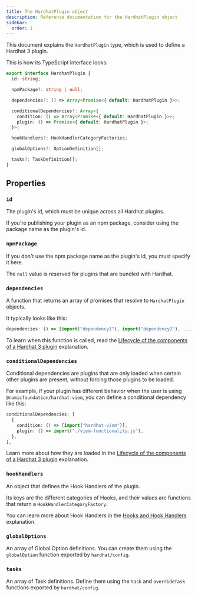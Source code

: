 ```yaml
---
title: The HardhatPlugin object
description: Reference documentation for the HardhatPlugin object
sidebar:
  order: 1
---
```


This document explains the `HardhatPlugin` type, which is used to define a Hardhat 3 plugin.

This is how its TypeScript interface looks:

```ts
export interface HardhatPlugin {
  id: string;

  npmPackage?: string | null;

  dependencies?: () => Array<Promise<{ default: HardhatPlugin }>>;

  conditionalDependencies?: Array<{
    condition: () => Array<Promise<{ default: HardhatPlugin }>>;
    plugin: () => Promise<{ default: HardhatPlugin }>;
  }>;

  hookHandlers?: HookHandlerCategoryFactories;

  globalOptions?: OptionDefinition[];

  tasks?: TaskDefinition[];
}
```

## Properties

### `id`

The plugin's id, which must be unique across all Hardhat plugins.

If you're publishing your plugin as an npm package, consider using the package name as the plugin's id.

### `npmPackage`

If you don't use the npm package name as the plugin's id, you must specify it here.

The `null` value is reserved for plugins that are bundled with Hardhat.

### `dependencies`

A function that returns an array of promises that resolve to `HardhatPlugin` objects.

It typically looks like this:

```ts
dependencies: () => [import("dependency1"), import("dependency2"), ...],
```

To learn when this function is called, read the [Lifecycle of the components of a Hardhat 3 plugin](/docs/plugin-development/explanations/lifecycle) explanation.

### `conditionalDependencies`

Conditional dependencies are plugins that are only loaded when certain other plugins are present, without forcing those plugins to be loaded.

For example, if your plugin has different behavior when the user is using `@nomicfoundation/hardhat-viem`, you can define a conditional dependency like this:

```ts
conditionalDependencies: [
  {
    condition: () => [import("hardhat-viem")],
    plugin: () => import("./viem-functionality.js"),
  },
],
```

Learn more about how they are loaded in the [Lifecycle of the components of a Hardhat 3 plugin](/docs/plugin-development/explanations/lifecycle) explanation.

### `hookHandlers`

An object that defines the Hook Handlers of the plugin.

Its keys are the different categories of Hooks, and their values are functions that return a `HookHandlerCategoryFactory`.

You can learn more about Hook Handlers in the [Hooks and Hook Handlers](/docs/plugin-development/explanations/hooks) explanation.

### `globalOptions`

An array of Global Option definitions. You can create them using the `globalOption` function exported by `hardhat/config`.

### `tasks`

An array of Task definitions. Define them using the `task` and `overrideTask` functions exported by `hardhat/config`.
